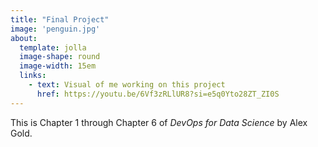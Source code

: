 ---
title: "Final Project"
image: 'penguin.jpg'
about:
  template: jolla
  image-shape: round
  image-width: 15em
  links: 
    - text: Visual of me working on this project
      href: https://youtu.be/6Vf3zRLlUR8?si=e5q0Yto28ZT_ZI0S
---

This is Chapter 1 through Chapter 6 of *DevOps for Data Science* by Alex Gold.
